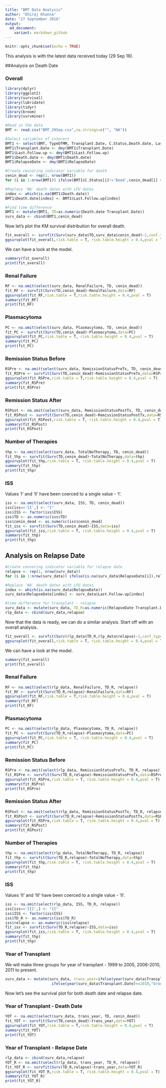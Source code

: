 ```yaml
---
title: "BMT Data Analysis"
author: "Dhiraj Khanna"
date: "27 September 2016"
output:
  md_document:
    variant: markdown_github
---
```


```r
knitr::opts_chunk$set(echo = TRUE)
```

This analysis is with the latest data received today (29 Sep 16).

##Analysis on Death Date

### Overall

```r
library(dplyr)
library(ggplot2)
library(survival)
library(lubridate)
library(tidyr)
library(broom)
library(survminer)

#Read in the data
BMT <- read.csv("BMT_29Sep.csv",na.strings=c("", "NA"))

#Select variables of interest
BMT1 <- select(BMT, TypeOfMM, Transplant.Date, C.Status,Death.date, Last.Follow.up,M.protein..,RenalFailure,Plasmacytoma,RelapseDate,ISS,TotalNoTherapy,RemissionStatusPreTx,RemissionStatusPostTx)
BMT1$Transplant.Date <- dmy(BMT1$Transplant.Date)
BMT1$Last.Follow.up <- dmy(BMT1$Last.Follow.up)
BMT1$Death.date <- dmy(BMT1$Death.date)
BMT1$RelapseDate <- dmy(BMT1$RelapseDate)

#Create censoring indicator variable for death
cenin_dead <- rep(1, nrow(BMT1))
for (i in 1:nrow(BMT1)) ifelse(BMT1$C.Status[i]!='Dead',cenin_dead[i] <- 0,cenin_dead[i] <- 1)

#Replace 'NA' death dates with LFU dates
index <- which(is.na(BMT1$Death.date))
BMT1$Death.date[index] <- BMT1$Last.Follow.up[index]

#Find time difference
BMT1 <- mutate(BMT1, TD=as.numeric(Death.date-Transplant.Date))
surv_data <- cbind(BMT1,cenin_dead)

```

Now let's plot the KM survival distribution for overall death.

```r
fit_overall <- survfit(Surv(surv_data$TD,surv_data$cenin_dead)~1,conf.type = "log-log")
ggsurvplot(fit_overall,risk.table = T, risk.table.height = 0.4,pval = T)
```

We can have a look at the model.
```r
summary(fit_overall)
print(fit_overall)
```

### Renal Failure

```r
RF <- na.omit(select(surv_data, RenalFailure, TD, cenin_dead))
fit_RF <- survfit(Surv(TD,cenin_dead)~RenalFailure,data=RF)
ggsurvplot(fit_RF,risk.table = T,risk.table.height = 0.4,pval = T)
summary(fit_RF)
print(fit_RF)
```

### Plasmacytoma

```r
PC <- na.omit(select(surv_data, Plasmacytoma, TD, cenin_dead))
fit_PC <- survfit(Surv(TD,cenin_dead)~Plasmacytoma,data=PC)
ggsurvplot(fit_PC,risk.table = T, risk.table.height = 0.4,pval = T)
summary(fit_PC)
print(fit_PC)
```

### Remission Status Before

```r
RSPre <- na.omit(select(surv_data, RemissionStatusPreTx, TD, cenin_dead))
fit_RSPre <- survfit(Surv(TD,cenin_dead)~RemissionStatusPreTx,data=RSPre)
ggsurvplot(fit_RSPre,risk.table = T,risk.table.height = 0.4,pval = T)
summary(fit_RSPre)
print(fit_RSPre)
```

### Remission Status After

```r
RSPost <- na.omit(select(surv_data, RemissionStatusPostTx, TD, cenin_dead))
fit_RSPost <- survfit(Surv(TD,cenin_dead)~RemissionStatusPostTx,data=RSPost)
ggsurvplot(fit_RSPost,risk.table = T, risk.table.height = 0.4,pval = T)
summary(fit_RSPost)
print(fit_RSPost)
```

### Number of Therapies

```r
thp <- na.omit(select(surv_data, TotalNoTherapy, TD, cenin_dead))
fit_thp <- survfit(Surv(TD,cenin_dead)~TotalNoTherapy,data=thp)
ggsurvplot(fit_thp,risk.table = T, risk.table.height = 0.4,pval = T)
summary(fit_thp)
print(fit_thp)
```

### ISS

Values 'I' and 'II' have been coerced to a single value - 'I'.

```r
iss <- na.omit(select(surv_data, ISS, TD, cenin_dead))
iss[iss=='II',] <- "I"
iss$ISS <- factor(iss$ISS)
iss$TD <- as.numeric(iss$TD)
iss$cenin_dead <- as.numeric(iss$cenin_dead)
fit_iss <- survfit(Surv(TD,cenin_dead)~ISS,data=iss)
ggsurvplot(fit_iss,risk.table = T, risk.table.height = 0.4,pval = T)
summary(fit_thp)
print(fit_thp)
```

## Analysis on Relapse Date

```r
#Create censoring indicator variable for relapse date
relapse <- rep(1, nrow(surv_data))
for (i in 1:nrow(surv_data)) ifelse(is.na(surv_data$RelapseDate[i]),relapse[i] <- 0,relapse[i] <- 1)

#Replace 'NA' death dates with LFU dates
index <- which(is.na(surv_data$RelapseDate))
surv_data$RelapseDate[index] <- surv_data$Last.Follow.up[index]

#time difference for transplant - relapse
surv_data <- mutate(surv_data, TD_R=as.numeric(RelapseDate-Transplant.Date))
rlp_data <- cbind(surv_data,relapse)
```

Now that the data is ready, we can do a similar analysis. Start off with an overall analysis.

```r
fit_overall <- survfit(Surv(rlp_data$TD_R,rlp_data$relapse)~1,conf.type = "log-log")
ggsurvplot(fit_overall,risk.table = T, risk.table.height = 0.4,pval = T)
```

We can have a look at the model.
```r
summary(fit_overall)
print(fit_overall)
```

### Renal Failure

```r
RF <- na.omit(select(rlp_data, RenalFailure, TD_R, relapse))
fit_RF <- survfit(Surv(TD_R,relapse)~RenalFailure,data=RF)
ggsurvplot(fit_RF,risk.table = T,risk.table.height = 0.4,pval = T)
summary(fit_RF)
print(fit_RF)
```

### Plasmacytoma

```r
PC <- na.omit(select(rlp_data, Plasmacytoma, TD_R, relapse))
fit_PC <- survfit(Surv(TD_R,relapse)~Plasmacytoma,data=PC)
ggsurvplot(fit_PC,risk.table = T, risk.table.height = 0.4,pval = T)
summary(fit_PC)
print(fit_PC)
```

### Remission Status Before

```r
RSPre <- na.omit(select(rlp_data, RemissionStatusPreTx, TD_R, relapse))
fit_RSPre <- survfit(Surv(TD_R,relapse)~RemissionStatusPreTx,data=RSPre)
ggsurvplot(fit_RSPre,risk.table = T, risk.table.height = 0.4,pval = T)
summary(fit_RSPre)
print(fit_RSPre)
```

### Remission Status After

```r
RSPost <- na.omit(select(rlp_data, RemissionStatusPostTx, TD_R, relapse))
fit_RSPost <- survfit(Surv(TD_R,relapse)~RemissionStatusPostTx,data=RSPost)
ggsurvplot(fit_RSPre,risk.table = T, risk.table.height = 0.4,pval = T)
summary(fit_RSPost)
print(fit_RSPost)
```

### Number of Therapies

```r
thp <- na.omit(select(rlp_data, TotalNoTherapy, TD_R, relapse))
fit_thp <- survfit(Surv(TD_R,relapse)~TotalNoTherapy,data=thp)
ggsurvplot(fit_thp,risk.table = T, risk.table.height = 0.4,pval = T)
summary(fit_thp)
print(fit_thp)
```

### ISS

Values 'II' and 'III' have been coerced to a single value - 'II'.

```r
iss <- na.omit(select(rlp_data, ISS, TD_R, relapse))
iss[iss=='III',] <- "II"
iss$ISS <- factor(iss$ISS)
iss$TD_R <- as.numeric(iss$TD_R)
iss$relapse <- as.numeric(iss$relapse)
fit_iss <- survfit(Surv(TD_R,relapse)~ISS,data=iss)
ggsurvplot(fit_iss,risk.table = T, risk.table.height = 0.4,pval = T)
summary(fit_thp)
print(fit_thp)
```

### Year of Transplant

We will make three groups for year of transplant - 1999 to 2005, 2006-2010, 2011 to present.

```r
surv_data <- mutate(surv_data, trans_year=ifelse(year(surv_data$Transplant.Date)<=2005,"Group A",
                     ifelse(year(surv_data$Transplant.Date)<=2010,"Group B","Group C")))
```

Now let's see the survival plot for both death date and relapse date.

### Year of Transplant - Death Date
```r
YOT <- na.omit(select(surv_data, trans_year, TD, cenin_dead))
fit_YOT <- survfit(Surv(TD,cenin_dead)~trans_year,data=YOT)
ggsurvplot(fit_YOT,risk.table = T,risk.table.height = 0.4,pval = T)
summary(fit_YOT)
print(fit_YOT)
```

### Year of Transplant - Relapse Date

```r
rlp_data <- cbind(surv_data,relapse)
YOT_R <- na.omit(select(rlp_data, trans_year, TD_R, relapse))
fit_YOT_R <- survfit(Surv(TD_R,relapse)~trans_year,data=YOT_R)
ggsurvplot(fit_YOT_R,risk.table = T, risk.table.height = 0.4,pval = T)
summary(fit_YOT_R)
print(fit_YOT_R)
```

